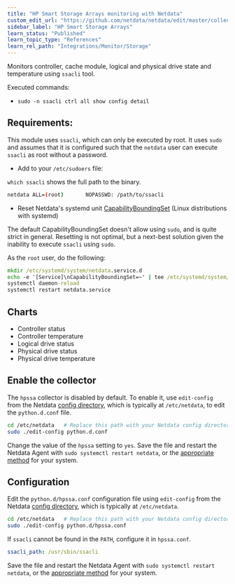 ```yaml
---
title: "HP Smart Storage Arrays monitoring with Netdata"
custom_edit_url: "https://github.com/netdata/netdata/edit/master/collectors/python.d.plugin/hpssa/README.md"
sidebar_label: "HP Smart Storage Arrays"
learn_status: "Published"
learn_topic_type: "References"
learn_rel_path: "Integrations/Monitor/Storage"
---
```



Monitors controller, cache module, logical and physical drive state and temperature using `ssacli` tool.

Executed commands:

- `sudo -n ssacli ctrl all show config detail`

## Requirements:

This module uses `ssacli`, which can only be executed by root. It uses
`sudo` and assumes that it is configured such that the `netdata` user can execute `ssacli` as root without a password.

- Add to your `/etc/sudoers` file:

`which ssacli` shows the full path to the binary.

```bash
netdata ALL=(root)       NOPASSWD: /path/to/ssacli
```

- Reset Netdata's systemd
  unit [CapabilityBoundingSet](https://www.freedesktop.org/software/systemd/man/systemd.exec.html#Capabilities) (Linux
  distributions with systemd)

The default CapabilityBoundingSet doesn't allow using `sudo`, and is quite strict in general. Resetting is not optimal, but a next-best solution given the inability to execute `ssacli` using `sudo`.

As the `root` user, do the following:

```cmd
mkdir /etc/systemd/system/netdata.service.d
echo -e '[Service]\nCapabilityBoundingSet=~' | tee /etc/systemd/system/netdata.service.d/unset-capability-bounding-set.conf
systemctl daemon-reload
systemctl restart netdata.service
```

## Charts

- Controller status
- Controller temperature
- Logical drive status
- Physical drive status
- Physical drive temperature

## Enable the collector

The `hpssa` collector is disabled by default. To enable it, use `edit-config` from the
Netdata [config directory](/docs/nightly/setup), which is typically at `/etc/netdata`, to edit the `python.d.conf`
file.

```bash
cd /etc/netdata   # Replace this path with your Netdata config directory, if different
sudo ./edit-config python.d.conf
```

Change the value of the `hpssa` setting to `yes`. Save the file and restart the Netdata Agent with `sudo systemctl
restart netdata`, or the [appropriate method](/docs/nightly/operations/start-stop-or-restart-the-netdata-agent) for your system.

## Configuration

Edit the `python.d/hpssa.conf` configuration file using `edit-config` from the
Netdata [config directory](/docs/nightly/setup), which is typically at `/etc/netdata`.

```bash
cd /etc/netdata   # Replace this path with your Netdata config directory, if different
sudo ./edit-config python.d/hpssa.conf
```

If `ssacli` cannot be found in the `PATH`, configure it in `hpssa.conf`.

```yaml
ssacli_path: /usr/sbin/ssacli
```

Save the file and restart the Netdata Agent with `sudo systemctl restart netdata`, or the [appropriate
method](/docs/nightly/operations/start-stop-or-restart-the-netdata-agent) for your system.

